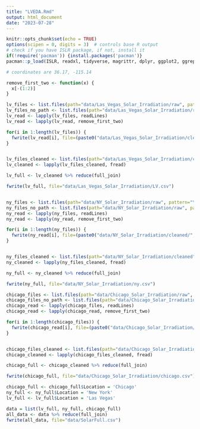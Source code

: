 ```yaml
---
title: "LVEDA.Rmd"
output: html_document
date: "2023-07-28"
---
```


```r
knitr::opts_chunk$set(echo = TRUE)
options(scipen = 0, digits = 3)  # controls base R output
# check if you have ISLR package, if not, install it
if(!require('pacman')) {install.packages('pacman')}
pacman::p_load(ISLR, readxl, tidyverse, magrittr, dplyr, ggplot2, ggrepel, data.table, lubridate)
```


```r
# coordinates are 36.17, -115.14

remove_first_two <- function(x) {
  x[-(1:2)]
}

lv_files <- list.files(path="data/Las_Vegas_Solar_Irradiation/raw", pattern="\\.csv$", full.names=TRUE)
lv_files_no_path <- list.files(path="data/Las_Vegas_Solar_Irradiation/raw", pattern="\\.csv$", full.names=FALSE)
lv_read <- lapply(lv_files, readLines)
lv_read <- lapply(lv_read, remove_first_two)

for(i in 1:length(lv_files)) {
  fwrite(lv_read[i], file=(paste0("data/Las_Vegas_Solar_Irradiation/cleaned/",lv_files_no_path[i])), quote=FALSE)
}


lv_files_cleaned <- list.files(path="data/Las_Vegas_Solar_Irradiation/cleaned", pattern="\\.csv$", full.names=TRUE)
lv_cleaned <- lapply(lv_files_cleaned, fread)

lv_full <- lv_cleaned %>% reduce(full_join)

fwrite(lv_full, file="data/Las_Vegas_Solar_Irradiation/LV.csv")


ny_files <- list.files(path="data/NY_Solar_Irradiation/raw", pattern="\\.csv$", full.names=TRUE)
ny_files_no_path <- list.files(path="data/NY_Solar_Irradiation/raw", pattern="\\.csv$", full.names=FALSE)
ny_read <- lapply(ny_files, readLines)
ny_read <- lapply(ny_read, remove_first_two)

for(i in 1:length(ny_files)) {
  fwrite(ny_read[i], file=(paste0("data/NY_Solar_Irradiation/cleaned/",ny_files_no_path[i])), quote=FALSE)
}


ny_files_cleaned <- list.files(path="data/NY_Solar_Irradiation/cleaned", pattern="\\.csv$", full.names=TRUE)
ny_cleaned <- lapply(ny_files_cleaned, fread)

ny_full <- ny_cleaned %>% reduce(full_join)

fwrite(ny_full, file="data/NY_Solar_Irradiation/ny.csv")

chicago_files <- list.files(path="data/Chicago_Solar_Irradiation/raw", pattern="\\.csv$", full.names=TRUE)
chicago_files_no_path <- list.files(path="data/Chicago_Solar_Irradiation/raw", pattern="\\.csv$", full.names=FALSE)
chicago_read <- lapply(chicago_files, readLines)
chicago_read <- lapply(chicago_read, remove_first_two)

for(i in 1:length(chicago_files)) {
  fwrite(chicago_read[i], file=(paste0("data/Chicago_Solar_Irradiation/cleaned/",chicago_files_no_path[i])), quote=FALSE)
}


chicago_files_cleaned <- list.files(path="data/Chicago_Solar_Irradiation/cleaned", pattern="\\.csv$", full.names=TRUE)
chicago_cleaned <- lapply(chicago_files_cleaned, fread)

chicago_full <- chicago_cleaned %>% reduce(full_join)

fwrite(chicago_full, file="data/Chicago_Solar_Irradiation/chicago.csv")

chicago_full <- chicago_full$Location = 'Chicago'
ny_full <- ny_full$Location = 'New York'
lv_full <- lv_full$Location = 'Las Vegas'

data = list(lv_full, ny_full, chicago_full)
all_data <- data %>% reduce(full_join)
fwrite(all_data, file="data/SolarFull.csv")
```